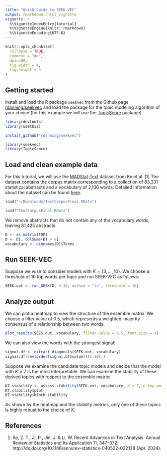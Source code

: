 ```yaml
---
title: "Quick Guide to SEEK-VEC"
output: rmarkdown::html_vignette
vignette: >
  %\VignetteIndexEntry{tutorial}
  %\VignetteEngine{knitr::rmarkdown}
  %\VignetteEncoding{UTF-8}
---
```


```r
knitr::opts_chunk$set(
  collapse = TRUE,
  comment = "#>",
  dpi=300,
  fig.width = 4,
  fig.height = 4
)
```

## Getting started

Install and load the R package `seekvec` from the Github page [rdanning/seekvec](https://github.com/rdanning/seekvec) and load the package for the topic modeling algorithm of your choice (for this example we will use the [TopicScore](https://cran.r-project.org/web/packages/TopicScore/index.html) package).

```r
library(devtools)
library(usethis)

install_github("rdanning/seekvec")
```
```r
library(seekvec)
library(TopicScore)
```

## Load and clean example data

For this tutorial, we will use the [MADStat-Text](https://github.com/ZhengTracyKe/MADStat-Text/blob/main/MADStaText/TextCorpusFinal.RData) dataset from Ke et al. [1] The dataset contains the corpus matrix corresponding to a collection of 83,331 statistical abstracts and a vocabulary of 2,106 words. Detailed information about the dataset can be found [here](https://www.tracyke.net/software/MADStat/ReadMe-for-MADStatPart2.pdf).

```r
load("~/Downloads/TextCorpusFinal.RData")
```

```r
load("TextCorpusFinal.RData")
```

We remove abstracts that do not contain any of the vocabulary words, leaving 81,425 abstracts.

```r
D <- as.matrix(TDM)
D <- D[, colSums(D) > 0]
vocabulary <- dimnames(D)$Terms
```

## Run SEEK-VEC

Suppose we wish to consider models with $K=\{3,...,10\}$. We choose a threshold of 10 top words per topic and run SEEK-VEC as follows:

```r
SEEK.out <- run_SEEK(D, 3:10, method = "ts", threshold = 10)
```

## Analyze output

We can plot a heatmap to view the structure of the ensemble matrix. We choose a filter value of 0.5, which represents a weighted-majority consensus of a relationship between two words.

```r
plot_results(SEEK.out, vocabulary, filter.value = 0.5, font.size = 4)
```

We can also view the words with the strongest signal:

```r
signal.df <- extract_diagonals(SEEK.out, vocabulary)
signal.df[rev(order(signal.df$value))[1:10],]
```

Suppose we examine the candidate topic models and decide that the model with $K=7$ is the most interpretable. We can examine the stability of these derived topics with respect to the ensemble matrix:

```r
K7.stability <- assess_stability(SEEK.out, vocabulary, K = 7, n.top.words = 5, font.size = 2)
K7.stability$plot
K7.stability$block.stability
```

As shown by the heatmap and the stability metrics, only one of these topics is highly robust to the choice of $K$. 

## References
1. Ke, Z. T., Ji, P., Jin, J. & Li, W. Recent Advances in Text Analysis. Annual Review of Statistics and Its Application 11, 347–372. http://dx.doi.org/10.1146/annurev-statistics-040522-022138 (Apr. 2024).